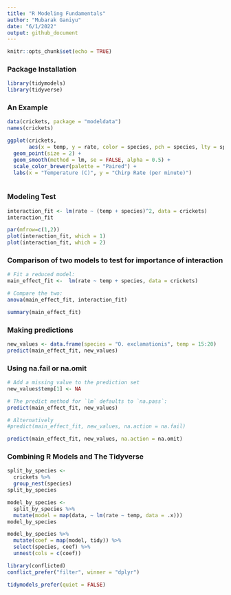 ```yaml
---
title: "R Modeling Fundamentals"
author: "Mubarak Ganiyu"
date: "6/1/2022"
output: github_document
---
```


```r
knitr::opts_chunk$set(echo = TRUE)
```

### Package Installation

```r
library(tidymodels)
library(tidyverse)
```

### An Example

```r
data(crickets, package = "modeldata")
names(crickets)

ggplot(crickets, 
       aes(x = temp, y = rate, color = species, pch = species, lty = species)) +
  geom_point(size = 2) +
  geom_smooth(method = lm, se = FALSE, alpha = 0.5) +
  scale_color_brewer(palette = "Paired") +
  labs(x = "Temperature (C)", y = "Chirp Rate (per minute)")
  
```
### Modeling Test

```r
interaction_fit <- lm(rate ~ (temp + species)^2, data = crickets)
interaction_fit
```

```r
par(mfrow=c(1,2))
plot(interaction_fit, which = 1)
plot(interaction_fit, which = 2)
```
### Comparison of two models to test for importance of interaction

```r
# Fit a reduced model:
main_effect_fit <-  lm(rate ~ temp + species, data = crickets)

# Compare the two:
anova(main_effect_fit, interaction_fit)
```
```r
summary(main_effect_fit)
```
### Making predictions

```r
new_values <- data.frame(species = "O. exclamationis", temp = 15:20)
predict(main_effect_fit, new_values)
```

### Using na.fail or na.omit

```r
# Add a missing value to the prediction set
new_values$temp[1] <- NA

# The predict method for `lm` defaults to `na.pass`:
predict(main_effect_fit, new_values)

# Alternatively
#predict(main_effect_fit, new_values, na.action = na.fail)

predict(main_effect_fit, new_values, na.action = na.omit)
```

### Combining R Models and The Tidyverse

```r
split_by_species <-
  crickets %>%
  group_nest(species)
split_by_species
```

```r
model_by_species <-
  split_by_species %>%
  mutate(model = map(data, ~ lm(rate ~ temp, data = .x)))
model_by_species
```
```r
model_by_species %>%
  mutate(coef = map(model, tidy)) %>%
  select(species, coef) %>%
  unnest(cols = c(coef))
```
```r
library(conflicted)
conflict_prefer("filter", winner = "dplyr")
```

```r
tidymodels_prefer(quiet = FALSE)
```

